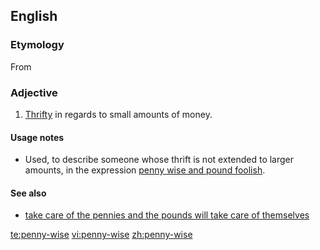 ==English==

===Etymology===
From {{term|penny-wise and pound-foolish}}

===Adjective===
{{en-adj|pos=[[penny]]-[[wise]]}}

# [[thrifty|Thrifty]] in regards to small amounts of money.

====Usage notes====
*Used, to describe someone whose thrift is not extended to larger amounts, in the expression [[penny wise and pound foolish]].

====See also====
*[[take care of the pennies and the pounds will take care of themselves]]

[[te:penny-wise]]
[[vi:penny-wise]]
[[zh:penny-wise]]
